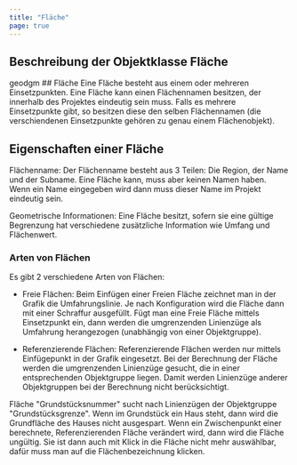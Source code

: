 ```yaml
---
title: "Fläche"
page: true
---
```

## Beschreibung der Objektklasse  <Bold> Fl&#228;che </Bold> 
<GeoDesigner>
 <Placeholder>geodgm</Placeholder> </GeoDesigner>
## Fl&#228;che
Eine Fl&#228;che besteht aus einem oder mehreren Einsetzpunkten. Eine Fl&#228;che kann einen Fl&#228;chennamen besitzen, der innerhalb des Projektes eindeutig sein muss. Falls es mehrere Einsetzpunkte gibt, so besitzen diese den selben Fl&#228;chennamen (die verschiendenen Einsetzpunkte geh&#246;ren zu genau einem Fl&#228;chenobjekt).

## Eigenschaften einer Fl&#228;che
 <Bold> Fl&#228;chenname: </Bold>  Der Fl&#228;chenname besteht aus 3 Teilen: Die Region, der Name und der Subname. Eine Fl&#228;che kann, muss aber keinen Namen haben. Wenn ein Name eingegeben wird dann muss dieser Name im Projekt eindeutig sein.

 <Bold> Geometrische Informationen: </Bold>  Eine Fl&#228;che besitzt, sofern sie eine g&#252;ltige Begrenzung hat verschiedene zus&#228;tzliche Information wie Umfang und Fl&#228;chenwert.

### Arten von Fl&#228;chen
Es gibt 2 verschiedene Arten von Fl&#228;chen:

- <Bold> Freie Fl&#228;chen: </Bold>  Beim Einf&#252;gen einer Freien Fl&#228;che zeichnet man in der Grafik die Umfahrungslinie. Je nach Konfiguration wird die Fl&#228;che dann mit einer Schraffur ausgef&#252;llt. F&#252;gt man eine Freie Fl&#228;che mittels Einsetzpunkt ein, dann werden die umgrenzenden Linienz&#252;ge als Umfahrung herangezogen (unabh&#228;ngig von einer Objektgruppe).





- <Bold> Referenzierende Fl&#228;chen: </Bold>  Referenzierende Fl&#228;chen werden nur mittels Einf&#252;gepunkt in der Grafik eingesetzt. Bei der Berechnung der Fl&#228;che werden die umgrenzenden Linienz&#252;ge gesucht, die in einer entsprechenden Objektgruppe liegen. Damit werden Linienz&#252;ge anderer Objektgruppen bei der Berechnung nicht ber&#252;cksichtigt.


<Info>
Fl&#228;che &quot;Grundst&#252;cksnummer&quot; sucht nach Linienz&#252;gen der Objektgruppe &quot;Grundst&#252;cksgrenze&quot;. Wenn im Grundst&#252;ck ein Haus steht, dann wird die Grundfl&#228;che des Hauses nicht ausgespart.

</Info>

<Success>
Wenn ein Zwischenpunkt einer berechnete, Referenzierenden Fl&#228;che ver&#228;ndert wird, dann wird die Fl&#228;che ung&#252;ltig. Sie ist dann auch mit Klick in die Fl&#228;che nicht mehr ausw&#228;hlbar, daf&#252;r muss man auf die Fl&#228;chenbezeichnung klicken.

</Success>


